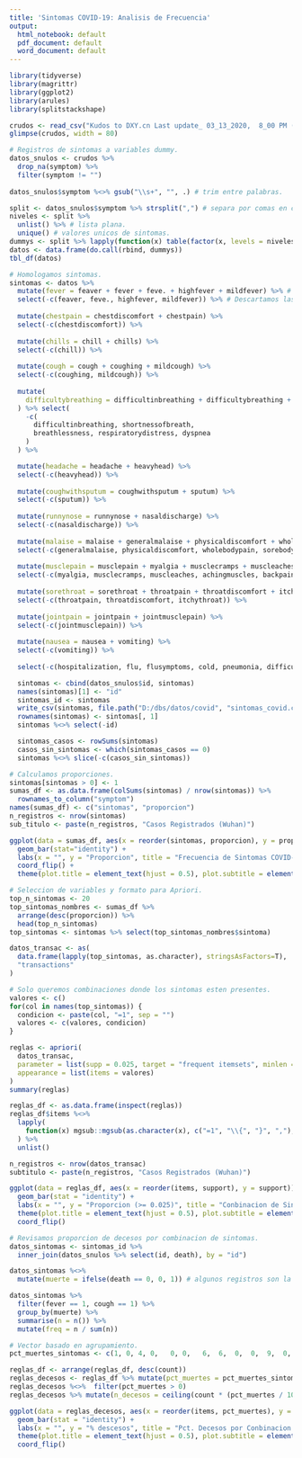 ---
title: 'Sintomas COVID-19: Analisis de Frecuencia'
output:
  html_notebook: default
  pdf_document: default
  word_document: default
---

```{r}
library(tidyverse)
library(magrittr)
library(ggplot2)
library(arules)
library(splitstackshape)
```

```{r}
crudos <- read_csv("Kudos to DXY.cn Last update_ 03_13_2020,  8_00 PM (EST).csv", col_types = cols())
glimpse(crudos, width = 80)
```

```{r}
# Registros de sintomas a variables dummy.
datos_snulos <- crudos %>%
  drop_na(symptom) %>%
  filter(symptom != "")
  
datos_snulos$symptom %<>% gsub("\\s+", "", .) # trim entre palabras.

split <- datos_snulos$symptom %>% strsplit(",") # separa por comas en cada celda (lista de listas).
niveles <- split %>%
  unlist() %>% # lista plana.
  unique() # valores unicos de sintomas.
dummys <- split %>% lapply(function(x) table(factor(x, levels = niveles))) # dummys x registro.
datos <- data.frame(do.call(rbind, dummys))
tbl_df(datos)
```

```{r}
# Homologamos sintomas.
sintomas <- datos %>% 
  mutate(fever = feaver + fever + feve. + highfever + mildfever) %>% # Suma de columnas iguales.
  select(-c(feaver, feve., highfever, mildfever)) %>% # Descartamos las ya sumadas.
  
  mutate(chestpain = chestdiscomfort + chestpain) %>%
  select(-c(chestdiscomfort)) %>% 
  
  mutate(chills = chill + chills) %>%
  select(-c(chill)) %>% 
  
  mutate(cough = cough + coughing + mildcough) %>%
  select(-c(coughing, mildcough)) %>% 
  
  mutate(
    difficultybreathing = difficultinbreathing + difficultybreathing + shortnessofbreath + breathlessness + respiratorydistress + dyspnea
  ) %>% select(
    -c(
      difficultinbreathing, shortnessofbreath,
      breathlessness, respiratorydistress, dyspnea
    )
  ) %>% 

  mutate(headache = headache + heavyhead) %>%
  select(-c(heavyhead)) %>%
  
  mutate(coughwithsputum = coughwithsputum + sputum) %>%
  select(-c(sputum)) %>%
  
  mutate(runnynose = runnynose + nasaldischarge) %>%
  select(-c(nasaldischarge)) %>%
  
  mutate(malaise = malaise + generalmalaise + physicaldiscomfort + wholebodypain + sorebody + myalgias, tired) %>%
  select(-c(generalmalaise, physicaldiscomfort, wholebodypain, sorebody, myalgias, tired)) %>%
  
  mutate(musclepain = musclepain + myalgia + musclecramps + muscleaches + achingmuscles + backpain, abdominalpain) %>%
  select(-c(myalgia, musclecramps, muscleaches, achingmuscles, backpain, abdominalpain)) %>%
  
  mutate(sorethroat = sorethroat + throatpain + throatdiscomfort + itchythroat) %>%
  select(-c(throatpain, throatdiscomfort, itchythroat)) %>%
  
  mutate(jointpain = jointpain + jointmusclepain) %>%
  select(-c(jointmusclepain)) %>%
  
  mutate(nausea = nausea + vomiting) %>%
  select(-c(vomiting)) %>%
  
  select(-c(hospitalization, flu, flusymptoms, cold, pneumonia, difficultywalking))

  sintomas <- cbind(datos_snulos$id, sintomas)
  names(sintomas)[1] <- "id"
  sintomas_id <- sintomas
  write_csv(sintomas, file.path("D:/dbs/datos/covid", "sintomas_covid.csv"))
  rownames(sintomas) <- sintomas[, 1]
  sintomas %<>% select(-id)

  sintomas_casos <- rowSums(sintomas)
  casos_sin_sintomas <- which(sintomas_casos == 0)
  sintomas %<>% slice(-c(casos_sin_sintomas))
```

```{r fig.height = 4, fig.width = 7}
# Calculamos proporciones.
sintomas[sintomas > 0] <- 1
sumas_df <- as.data.frame(colSums(sintomas) / nrow(sintomas)) %>%
  rownames_to_column("symptom")
names(sumas_df) <- c("sintomas", "proporcion")
n_registros <- nrow(sintomas)
sub_titulo <- paste(n_registros, "Casos Registrados (Wuhan)")

ggplot(data = sumas_df, aes(x = reorder(sintomas, proporcion), y = proporcion)) +
  geom_bar(stat="identity") +
  labs(x = "", y = "Proporcion", title = "Frecuencia de Sintomas COVID-19", subtitle = sub_titulo) +
  coord_flip() +
  theme(plot.title = element_text(hjust = 0.5), plot.subtitle = element_text(hjust = 0.5))
```

```{r}
# Seleccion de variables y formato para Apriori.
top_n_sintomas <- 20
top_sintomas_nombres <- sumas_df %>%
  arrange(desc(proporcion)) %>%
  head(top_n_sintomas)
top_sintomas <- sintomas %>% select(top_sintomas_nombres$sintoma)

datos_transac <- as(
  data.frame(lapply(top_sintomas, as.character), stringsAsFactors=T),
  "transactions"
)

# Solo queremos combinaciones donde los sintomas esten presentes.
valores <- c()
for(col in names(top_sintomas)) {
  condicion <- paste(col, "=1", sep = "")
  valores <- c(valores, condicion)
}
```

```{r}
reglas <- apriori(
  datos_transac,
  parameter = list(supp = 0.025, target = "frequent itemsets", minlen = 2, maxlen = 4),
  appearance = list(items = valores)
)
summary(reglas)
```

```{r}
reglas_df <- as.data.frame(inspect(reglas))
reglas_df$items %<>%
  lapply(
    function(x) mgsub::mgsub(as.character(x), c("=1", "\\{", "}", ","), c("", "", "", " + "))
  ) %>%
  unlist()
```

```{r fig.height = 4, fig.width = 8}
n_registros <- nrow(datos_transac)
subtitulo <- paste(n_registros, "Casos Registrados (Wuhan)")

ggplot(data = reglas_df, aes(x = reorder(items, support), y = support)) +
  geom_bar(stat = "identity") +
  labs(x = "", y = "Proporcion (>= 0.025)", title = "Conbinacion de Sintomas COVID-19", subtitle = subtitulo) +
  theme(plot.title = element_text(hjust = 0.5), plot.subtitle = element_text(hjust = 0.5)) +
  coord_flip()
```

```{r}
# Revisamos proporcion de decesos por combinacion de sintomas.
datos_sintomas <- sintomas_id %>%
  inner_join(datos_snulos %>% select(id, death), by = "id")

datos_sintomas %<>% 
  mutate(muerte = ifelse(death == 0, 0, 1)) # algunos registros son la fecha del deceso (pasamos todo a binario).

datos_sintomas %>%
  filter(fever == 1, cough == 1) %>%
  group_by(muerte) %>%
  summarise(n = n()) %>%
  mutate(freq = n / sum(n))

# Vector basado en agrupamiento.
pct_muertes_sintomas <- c(1, 0, 4, 0,	0, 0,	6,	6,	0,	0,	9,	0,	0,	0,	0,	0,	0,	11,	0)
```

```{r}
reglas_df <- arrange(reglas_df, desc(count))
reglas_decesos <- reglas_df %>% mutate(pct_muertes = pct_muertes_sintomas)
reglas_decesos %<>%  filter(pct_muertes > 0)
reglas_decesos %>% mutate(n_decesos = ceiling(count * (pct_muertes / 100)))
```

```{r fig.height = 3, fig.width = 6}
ggplot(data = reglas_decesos, aes(x = reorder(items, pct_muertes), y = pct_muertes)) +
  geom_bar(stat = "identity") +
  labs(x = "", y = "% descesos", title = "Pct. Decesos por Conbinacion de Sintomas COVID-19") +
  theme(plot.title = element_text(hjust = 0.5), plot.subtitle = element_text(hjust = 0.5), title = element_text(size = 10)) +
  coord_flip()
```


